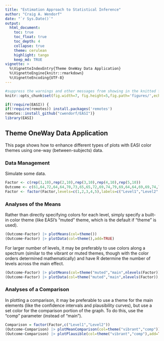 ```yaml
---
title: "Estimation Approach to Statistical Inference"
author: "Craig A. Wendorf"
date: "`r Sys.Date()`"
output:
  html_document:
    toc: true
    toc_float: true
    toc_depth: 4
    collapse: true
    theme: cerulean
    highlight: tango
    keep_md: TRUE
vignette: >
  %\VignetteIndexEntry{Theme OneWay Data Application}
  %\VignetteEngine{knitr::rmarkdown}
  %\VignetteEncoding{UTF-8}
---
```


```r
#suppress the warnings and other messages from showing in the knitted file.
knitr::opts_chunk$set(fig.width=7, fig.height=5,fig.path='figures/',echo=TRUE,warning=FALSE,message=FALSE)
```

```r
if(!require(EASI)) {
if(!require(remotes)) install.packages('remotes')
remotes::install_github("cwendorf/EASI")}
library(EASI)
```

## Theme OneWay Data Application

This page shows how to enhance different types of plots with EASI color themes using one-way (between-subjects) data.

### Data Management

Simulate some data.
```r
Factor <- c(rep(1,10),rep(2,10),rep(3,10),rep(4,10),rep(5,10))
Outcome <- c(61,64,72,64,64,70,73,65,65,72,69,74,79,69,64,64,69,69,74,79,70,75,80,80,70,65,70,75,70,70,70,80,85,75,70,65,75,75,85,80,65,55,70,65,65,70,70,60,65,70)
Factor <- factor(Factor,levels=c(1,2,3,4,5),labels=c("Level1","Level2","Level3","Level4","Level5"))
```

### Analyses of the Means

Rather than directly specifying colors for each level, simply specify a built-in color theme (like EASI's "muted" theme, which is the default if "theme" is used).
```r
(Outcome~Factor) |> plotMeans(col=theme())
(Outcome~Factor) |> plotData(col=theme(),add=TRUE)
```

For larger number of levels, it may be preferably to use colors along a spectrum (similar to the vibrant or muted themes, though with the color orders determined mathematically) and have R determine the number of levels across the main effect.
```r
(Outcome~Factor) |> plotMeans(col=theme("muted","main",nlevels(Factor)))
(Outcome~Factor) |> plotData(col=theme("muted","main",nlevels(Factor)),add=TRUE)
```

### Analyses of a Comparison

In plotting a comparison, it may be preferable to use a theme for the main elements (like the confidence intervals and plausibility curves), but use a set color for the comparison portion of the graph. To do this, use the "comp" parameter (instead of "main").
```r
Comparison = factor(Factor,c("Level1","Level2"))
(Outcome~Comparison) |> plotMeanComparison(col=theme("vibrant","comp"))
(Outcome~Comparison) |> plotPlausible(col=theme("vibrant","comp"),add=TRUE)
```
